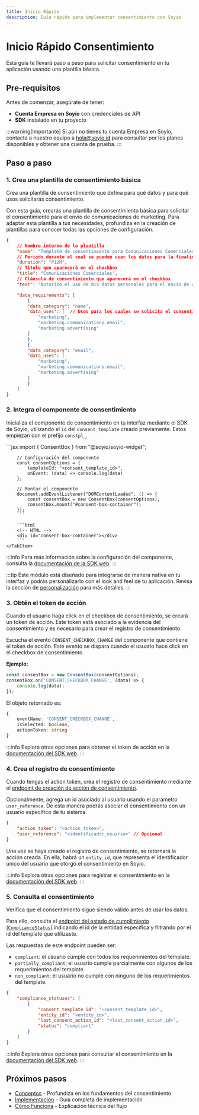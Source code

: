 ```yaml
---
title: Inicio Rápido
description: Guía rápida para implementar consentimiento con Soyio
---
```



# Inicio Rápido Consentimiento

Esta guía te llevará paso a paso para solicitar consentimiento en tu aplicación usando una plantilla básica.

## Pre-requisitos

Antes de comenzar, asegúrate de tener:

- **Cuenta Empresa en Soyio** con credenciales de API
- **SDK** instalado en tu proyecto

:::warning[Importante]
Si aún no tienes tu cuenta Empresa en Soyio, contacta a nuestro equipo a [hola@soyio.id](mailto:hola@soyio.id) para consultar por los planes disponibles y obtener una cuenta de prueba.
:::

## Paso a paso

### 1. Crea una plantilla de consentimiento básica

Crea una plantilla de consentimiento que defina para qué datos y para qué usos solicitarás consentimiento.

Con esta guía, crearás una plantilla de consentimiento básica para solicitar el consentimiento para el envío de comunicaciones de marketing. Para adaptar esta plantilla a tus necesidades, profundiza en la creación de plantillas para conocer todas las opciones de configuración.

```json title="POST /api/v1/consent_templates"
{
    // Nombre interno de la plantilla
    "name": "Template de consentimiento para Comunicaciones Comerciales",
    // Periodo durante el cual se pueden usar los datos para la finalidad de marketing
    "duration": "P12M",
    // Titulo que aparecerá en el checkbox
    "title": "Comunicaciones Comerciales",
    // Cláusula de consentimiento que aparecerá en el checkbox
    "text": "Autorizo el uso de mis datos personales para el envío de comunicaciones comerciales relacionadas con productos y servicios de la empresa.",

    "data_requirements": [
        {
        "data_category": "name",
        "data_uses": [  // Usos para los cuales se solicita el consentimiento
            "marketing",
            "marketing.communications.email",
            "marketing.advertising"
        ]
        },
        {
        "data_category": "email",
        "data_uses": [
            "marketing",
            "marketing.communications.email",
            "marketing.advertising"
        ]
        }
    ]
}
```

### 2. Integra el componente de consentimiento

Inicializa el componente de consentimiento en tu interfaz mediante el SDK de Soyio, utilizando el `id` del `consent_template` creado previamente. Estos empiezan con el prefijo `constpl_`.

<Tabs>
    <TabItem value="web" label="SDK Web" default>
        ```jsx
        import { ConsentBox } from "@soyio/soyio-widget";

        // Configuración del componente
        const consentOptions = {
            templateId: "<consent_template_id>",
            onEvent: (data) => console.log(data)
        };

        // Montar el componente
        document.addEventListener("DOMContentLoaded", () => {
            const consentBox = new ConsentBox(consentOptions);
            consentBox.mount("#consent-box-container");
        });
        ```

        ```html
        <!-- HTML -->
        <div id="consent-box-container"></div>
        ```
    </TabItem>
</Tabs>

:::info
Para más información sobre la configuración del componente, consulta la [documentación de la SDK web](https://www.npmjs.com/package/@soyio/soyio-widget#consent-request-box).
:::

:::tip
Este módulo está diseñado para integrarse de manera nativa en tu interfaz y podrás personalizarlo con el look and feel de tu aplicación. Revisa la sección de [personalización](#personalización-opcional) para más detalles.
:::

### 3. Obtén el token de acción

Cuando el usuario haga click en el checkbox de consentimiento, se creará un token de acción. Este token está asociado a la evidencia del consentimiento y es necesario para crear el registro de consentimiento.

Escucha el evento `CONSENT_CHECKBOX_CHANGE` del componente que contiene el token de acción. Este evento se dispara cuando el usuario hace click en el checkbox de consentimiento.

**Ejemplo:**

```typescript
const consentBox = new ConsentBox(consentOptions);
consentBox.on('CONSENT_CHECKBOX_CHANGE', (data) => {
    console.log(data);
});
```

El objeto retornado es:

```typescript
{
    eventName: 'CONSENT_CHECKBOX_CHANGE',
    isSelected: boolean,
    actionToken: string
}
```

:::info
Explora otras opciones para obtener el token de acción en la [documentación del SDK web](https://www.npmjs.com/package/@soyio/soyio-widget#consent-request-box).
:::

### 4. Crea el registro de consentimiento

Cuando tengas el action token, crea el registro de consentimiento mediante el [endpoint de creación de acción de consentimiento](../../api/resources/create-consent-action.api.mdx).

Opcionalmente, agrega un id asociado al usuario usando el parámetro `user_reference`. De esta manera podrás asociar el consentimiento con un usuario específico de tu sistema.

```json title="POST /api/v1/consent_actions"
{
    "action_token": "<action_token>",
    "user_reference": "<identificador_usuario>" // Opcional
}
```

Una vez se haya creado el registro de consentimiento, se retornará la acción creada. En ella, habrá un `entity_id`, que representa el identificador único del usuario que otorgó el consentimiento en Soyio.

:::info
Explora otras opciones para registrar el consentimiento en la [documentación del SDK web](https://www.npmjs.com/package/@soyio/soyio-widget#consent-request-box).
:::

### 5. Consulta el consentimiento

Verifica que el consentimiento sigue siendo válido antes de usar los datos.

Para ello, consulta el [endpoint del estado de cumplimiento (`ComplianceStatus`)](../../api/resources/get-entity-agreement-compliance-statuses.api.mdx) indicando el id de la entidad específica y filtrando por el id del template que utilizaste.

Las respuestas de este endpoint pueden ser:

- `compliant`: el usuario cumple con todos los requerimientos del template.
- `partially_compliant`: el usuario cumple parcialmente con algunos de los requerimientos del template.
- `non_compliant`: el usuario no cumple con ninguno de los requerimientos del template.


```JSON title="GET /api/v1/entities/<entity_id>/agreement/compliance_statuses?consent_template_id=<consent_template_id>"
{
    "compliance_statuses": [
        {
            "consent_template_id": "<consent_template_id>",
            "entity_id": "<entity_id>",
            "last_consent_action_id": "<last_consent_action_id>",
            "status": "compliant"
        }
    ]
}
```

:::info
Explora otras opciones para consultar el consentimiento en la [documentación del SDK web](https://www.npmjs.com/package/@soyio/soyio-widget#consent-request-box).
:::

## Próximos pasos

- [Conceptos](./concept) - Profundiza en los fundamentos del consentimiento
- [Implementación](./consent) - Guía completa de implementación
- [Cómo Funciona](./how-it-works) - Explicación técnica del flujo